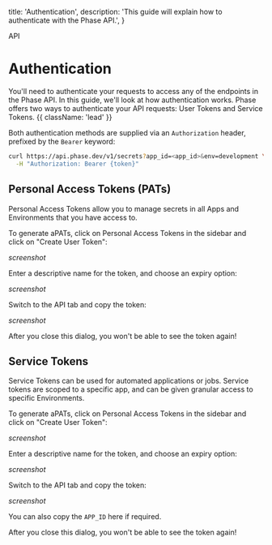 
  title: 'Authentication',
  description:
    'This guide will explain how to authenticate with the Phase API.',
}


<Tag variant="small">API</Tag>

# Authentication

You'll need to authenticate your requests to access any of the endpoints in the Phase API. In this guide, we'll look at how authentication works. Phase offers two ways to authenticate your API requests: User Tokens and Service Tokens. {{ className: 'lead' }}

Both authentication methods are supplied via an `Authorization` header, prefixed by the `Bearer` keyword:

```bash {{ title: 'Example request' }}
curl https://api.phase.dev/v1/secrets?app_id=<app_id>&env=development \
  -H "Authorization: Bearer {token}"
```

## Personal Access Tokens (PATs)

Personal Access Tokens allow you to manage secrets in all Apps and Environments that you have access to. 

To generate aPATs, click on Personal Access Tokens in the sidebar and click on "Create User Token":

*screenshot*

Enter a descriptive name for the token, and choose an expiry option:

*screenshot*

Switch to the API tab and copy the token:

*screenshot*

<Warning>
  After you close this dialog, you won't be able to see the token again!
</Warning>


## Service Tokens

Service Tokens can be used for automated applications or jobs. Service tokens are scoped to a specific app, and can be given granular access to specific Environments.

To generate aPATs, click on Personal Access Tokens in the sidebar and click on "Create User Token":

*screenshot*

Enter a descriptive name for the token, and choose an expiry option:

*screenshot*

Switch to the API tab and copy the token:

*screenshot*

You can also copy the `APP_ID` here if required.

<Warning>
  After you close this dialog, you won't be able to see the token again!
</Warning>
